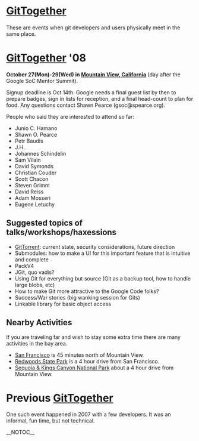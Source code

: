 = [[GitTogether]] =

These are events when git developers and users physically meet in the same place.

= [[GitTogether]] '08 =

<b>October 27(Mon)-29(Wed) in [http://maps.google.com/maps?f=q&hl=en&q=Amphitheatre+Pkwy,+Mountain+View,+California+94043,+United+States&sll=37.40293,-121.952735&sspn=0.008565,0.012081&ie=UTF8&cd=2&geocode=FcEHOwIdfiW5-A&ll=37.421572,-122.083619&spn=0.017127,0.024161&t=h&z=16&iwloc=addr Mountain View, California]</b> (day after the Google SoC Mentor Summit).

Signup deadline is Oct 14th.  Google needs a final guest list by then to prepare badges, sign in lists for reception, and a final head-count to plan for food.  Any questions contact Shawn Pearce (gsoc@spearce.org).

People who said they are interested to attend so far:

* Junio C. Hamano
* Shawn O. Pearce
* Petr Baudis
* J.H.
* Johannes Schindelin
* Sam Vilain
* David Symonds
* Christian Couder
* Scott Chacon
* Steven Grimm
* David Reiss
* Adam Mosseri
* Eugene Letuchy

== Suggested topics of talks/workshops/haxessions ==

* [[GitTorrent]]: current state, security considerations, future direction
* Submodules: how to make a UI for this important feature that is intuitive and complete
* PackV4
* JGit, quo vadis?
* Using Git for everything but source (Git as a backup tool, how to handle large blobs, etc)
* How to make Git more attractive to the Google Code folks?
* Success/War stories (big wanking session for Gits)
* Linkable library for basic object access

== Nearby Activities ==

If you are traveling far and wish to stay some extra time there are many activities in the bay area.

* [http://www.onlyinsanfrancisco.com/ San Francisco] is 45 minutes north of Mountain View.
* [http://www.humboldtredwoods.org/ Redwoods State Park] is a 4 hour drive from San Francisco.
* [http://www.nps.gov/seki/ Sequoia & Kings Canyon National Park] about a 4 hour drive from Mountain View.

= Previous [[GitTogether]] =

One such event happened in 2007 with a few developers.  It was an informal, fun time, but not technical.

__NOTOC__